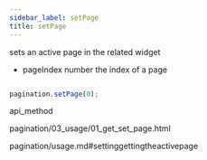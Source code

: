 ```yaml
---
sidebar_label: setPage
title: setPage
---
```



          


<Short>
 



</Short>



<Short>
 sets an active page in the related widget



</Short>



- pageIndex     number      the index of a page



~~~js

pagination.setPage(0);


~~~
 api_method


<Descr>






</Descr>



pagination/03_usage/01_get_set_page.html



 pagination/usage.md#settinggettingtheactivepage
